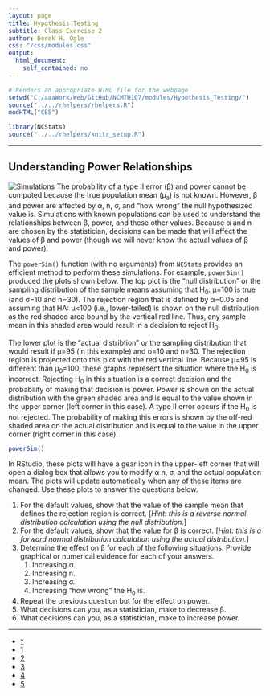 ```yaml
---
layout: page
title: Hypothesis Testing
subtitle: Class Exercise 2
author: Derek H. Ogle
css: "/css/modules.css"
output:
  html_document:
    self_contained: no
---
```


```r
# Renders an appropriate HTML file for the webpage
setwd("C:/aaaWork/Web/GitHub/NCMTH107/modules/Hypothesis_Testing/")
source("../../rhelpers/rhelpers.R")
modHTML("CE5")
```

```r
library(NCStats)
source("../../rhelpers/knitr_setup.R")
```

----

## Understanding Power Relationships
<img src="../zimgs/computer-1.jpg" alt="Simulations" class="img-right">
The probability of a type II error (&beta;) and power cannot be computed because the true population mean (&mu;<sub>a</sub>) is not known.  However, &beta; and power are affected by &alpha;, n, &sigma;, and "how wrong" the null hypothesized value is.  Simulations with known populations can be used to understand the relationships between &beta;, power, and these other values.  Because &alpha; and n are chosen by the statistician, decisions can be made that will affect the values of &beta; and power (though we will never know the actual values of &beta; and power).

The `powerSim()` function (with no arguments) from `NCStats` provides an efficient method to perform these simulations.  For example, `powerSim()` produced the plots shown below.  The top plot is the "null distribution" or the sampling distribution of the sample means assuming that H<sub>0</sub>: &mu;=100 is true (and &sigma;=10 and n=30).  The rejection region that is defined by &alpha;=0.05 and assuming that H</sub>A</sub>: &mu;<100  (i.e., lower-tailed) is shown on the null distribution as the red shaded area bound by the vertical red line.  Thus, any sample mean in this shaded area would result in a decision to reject H<sub>0</sub>.

The lower plot is the "actual distribtion" or the sampling distribution that would result if &mu;=95 (in this example) and &sigma;=10 and n=30.  The rejection region is projected onto this plot with the red vertical line.  Because &mu;=95 is different than &mu;<sub>0</sub>=100, these graphs represent the situation where the H<sub>0</sub> is incorrect.  Rejecting H<sub>0</sub> in this situation is a correct decision and the probability of making that decision is power.  Power is shown on the actual distribution with the green shaded area and is equal to the value shown in the upper corner (left corner in this case).  A type II error occurs if the H<sub>0</sub> is not rejected.  The probability of making this errors is shown by the off-red shaded area on the actual distribution and is equal to the value in the upper corner (right corner in this case).

```r
powerSim()
```

In RStudio, these plots will have a gear icon in the upper-left corner that will open a dialog box that allows you to modify &alpha; n, &sigma;, and the actual population mean.  The plots will update automatically when any of these items are changed.  Use these plots to answer the questions below.

1. For the default values, show that the value of the sample mean that defines the rejection region is correct.  [*Hint: this is a reverse normal distribution calculation using the null distribution.*]
1. For the default values, show that the value for &beta; is correct.  [*Hint: this is a forward normal distribution calculation using the actual distribution.*]
1. Determine the effect on &beta; for each of the following situations.  Provide graphical or numerical evidence for each of your answers.
    1. Increasing &alpha;.
    1. Increasing n.
    1. Increasing &sigma;.
    1. Increasing "how wrong" the H<sub>0</sub> is.
1. Repeat the previous question but for the effect on power.
1. What decisions can you, as a statistician, make to decrease &beta;.
1. What decisions can you, as a statistician, make to increase power.

----

<div class="text-center">
<ul class="pagination pagination-lg">
  <li><a href="index.html">^</a></li>
  <li><a href="CE1.html">1</a></li>
  <li><a href="CE2.html">2</a></li>
  <li><a href="CE3.html">3</a></li>
  <li><a href="CE4.html">4</a></li>
  <li class="active"><a href="#">5</a></li>
</ul>
